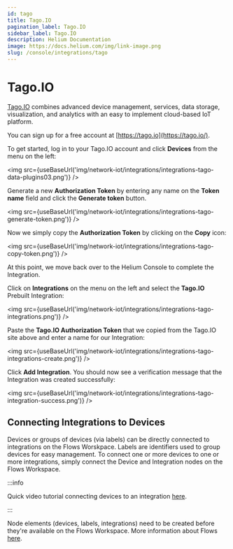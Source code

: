 ```yaml
---
id: tago
title: Tago.IO
pagination_label: Tago.IO
sidebar_label: Tago.IO
description: Helium Documentation
image: https://docs.helium.com/img/link-image.png
slug: /console/integrations/tago
---
```


# Tago.IO


[Tago.IO](https://tago.io/) combines advanced device management, services, data storage,
visualization, and analytics with an easy to implement cloud-based IoT platform.

You can sign up for a free account at [https://tago.io](https://tago.io/).

To get started, log in to your Tago.IO account and click **Devices** from the menu on the left:

<img src={useBaseUrl('img/network-iot/integrations/integrations-tago-data-plugins03.png')} />

Generate a new **Authorization Token** by entering any name on the **Token name** field and click
the **Generate token** button.

<img src={useBaseUrl('img/network-iot/integrations/integrations-tago-generate-token.png')} />

Now we simply copy the **Authorization Token** by clicking on the **Copy** icon:

<img src={useBaseUrl('img/network-iot/integrations/integrations-tago-copy-token.png')} />

At this point, we move back over to the Helium Console to complete the Integration.

Click on **Integrations** on the menu on the left and select the **Tago.IO** Prebuilt Integration:

<img src={useBaseUrl('img/network-iot/integrations/integrations-tago-integrations.png')} />

Paste the **Tago.IO Authorization Token** that we copied from the Tago.IO site above and enter a
name for our Integration:

<img src={useBaseUrl('img/network-iot/integrations/integrations-tago-integrations-create.png')} />

Click **Add Integration**. You should now see a verification message that the Integration was
created successfully:

<img src={useBaseUrl('img/network-iot/integrations/integrations-tago-integration-success.png')} />

## Connecting Integrations to Devices

Devices or groups of devices (via labels) can be directly connected to integrations on the Flows
Worskpace. Labels are identifiers used to group devices for easy management. To connect one or more
devices to one or more integrations, simply connect the Device and Integration nodes on the Flows
Workspace.

:::info

Quick video tutorial connecting devices to an integration
[here](https://www.youtube.com/watch?v=lnERw1f7TGE).

:::

Node elements (devices, labels, integrations) need to be created before they're available on the
Flows Workspace. More information about Flows [here](/archive/console/flows/).
